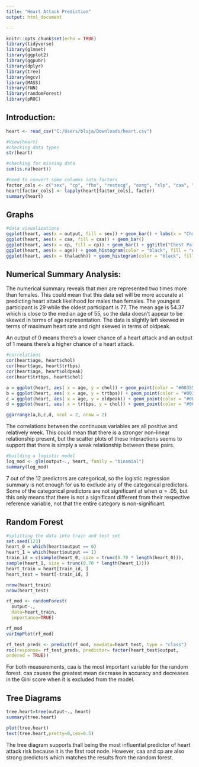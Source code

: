 ---
title: "Heart Attack Prediction"
output: html_document

---

```{r setup, include=FALSE, warning=FALSE}
knitr::opts_chunk$set(echo = TRUE)
library(tidyverse)
library(glmnet)
library(ggplot2)
library(ggpubr)
library(dplyr)
library(tree)
library(mgcv)
library(MASS)
library(FNN)
library(randomForest)
library(pROC)
```

## Introduction:


```{r, include = FALSE, echo = FALSE}
heart <- read_csv("C:/Users/bluja/Downloads/heart.csv")
```

```{r, echo = FALSE, include=FALSE}
#View(heart)
#checking data types
str(heart)
```

```{r}
#checking for missing data
sum(is.na(heart))
```

```{r}
#need to convert some columns into factors
factor_cols <- c("sex", "cp", "fbs", "restecg", "exng", "slp", "caa", "thall", "output")
heart[factor_cols] <- lapply(heart[factor_cols], factor)
summary(heart)
```


## Graphs
```{r, fig.width = 5, fig.height = 4}
#data visualizations
ggplot(heart, aes(x = output, fill = sex)) + geom_bar() + labs(x = "Chance of Heart Attack")
ggplot(heart, aes(x = caa, fill = caa)) + geom_bar()
ggplot(heart, aes(x = cp, fill = cp)) + geom_bar() + ggtitle("Chest Pain Type") 
ggplot(heart, aes(x = age)) + geom_histogram(color = "black", fill = "#003554") + ggtitle("Age Distribution")
ggplot(heart, aes(x = thalachh)) + geom_histogram(color = "black", fill = "#003554") + ggtitle("Maximum Heart Rate Distribution") + xlab("Maximum Heart Rate")
```

## Numerical Summary Analysis:

The numerical summary reveals that men are represented two times more than females. This could mean that this data set will be more accurate at predicting heart attack likelihood for males than females. The youngest participant is 29 while the oldest participant is 77. The mean age is 54.37 which is close to the median age of 55, so the data doesn't appear to be skewed in terms of age representation. The data is slightly left skewed in terms of maximum heart rate and right skewed in terms of oldpeak.

An output of 0 means there's a lower chance of a heart attack and an output of 1 means there's a higher chance of a heart attack.

```{r,results=FALSE}
#correlations
cor(heart$age, heart$chol)
cor(heart$age, heart$trtbps)
cor(heart$age, heart$oldpeak)
cor(heart$trtbps, heart$chol)
```

```{r, fig.width = 12, fig.height = 8}
a = ggplot(heart, aes( x = age, y = chol)) + geom_point(color = "#003554") + geom_smooth(method = "lm") + theme_bw() + labs(title = "Age and Cholesterol (r = .21)", x = "Age", y = "Cholesterol")
b = ggplot(heart, aes( x = age, y = trtbps)) + geom_point(color = "#003554") + geom_smooth(method = "lm") + theme_bw() + labs(title = " Age and Resting Blood Pressure (r = .28)", y = "Systolic Blood Pressure (mm/Hg)", x = "Age")
c = ggplot(heart, aes( x = age, y = oldpeak)) + geom_point(color = "#003554") + geom_smooth(method = "lm") + theme_bw() + labs(title = "Age and Oldpeak (r = .21)", x = "Age")
d = ggplot(heart, aes( x = trtbps, y = chol)) + geom_point(color = "#003554") + geom_smooth(method = "lm") + theme_bw() + labs(title = "Cholesterol and Resting Blood Pressure (r = .12)", y = "Cholesterol", x = "Systolic Blood Pressure (mm/Hg)")

ggarrange(a,b,c,d, ncol = 2, nrow = 2)
```

The correlations between the continuous variables are all positive and relatively week. This could mean that there is a stronger non-linear relationship present, but the scatter plots of these interactions seems to support that there is simply a weak relationship between these pairs.


```{r}
#building a logistic model
log_mod <- glm(output~., heart, family = "binomial")
summary(log_mod)
```

7 out of the 12 predictors are categorical, so the logistic regression summary is not enough for us to exclude any of the categorical predictors. Some of the categorical predictors are not significant at when $\alpha = .05$, but this only means that there is not a significant different from their respective reference variable, not that the entire category is non-significant. 

## Random Forest

```{r}
#splitting the data into train and test set
set.seed(123)
heart_0 = which(heart$output == 0)
heart_1 = which(heart$output == 1)
train_id = c(sample(heart_0, size = trunc(0.70 * length(heart_0))),
sample(heart_1, size = trunc(0.70 * length(heart_1))))
heart_train = heart[train_id, ]
heart_test = heart[-train_id, ]

nrow(heart_train)
nrow(heart_test)
```


```{r}
rf_mod <- randomForest(
  output~.,
  data=heart_train,
  importance=TRUE) 

rf_mod
varImpPlot(rf_mod)

rf_test_preds <- predict(rf_mod, newdata=heart_test, type = "class")
roc(response= rf_test_preds, predictor= factor(heart_test$output, 
ordered = TRUE))
```

For both measurements, caa is the most important variable for the random forest. caa causes the greatest mean decrease in accuracy and decreases in the Gini score when it is excluded from the model.


## Tree Diagrams
```{r}
tree.heart=tree(output~., heart)
summary(tree.heart)
```


```{r}
plot(tree.heart) 
text(tree.heart,pretty=0,cex=0.5)
```

The tree diagram supports thall being the most influential predictor of heart attack risk because it is the first root node. However, caa and cp are also strong predictors which matches the results from the random forest.